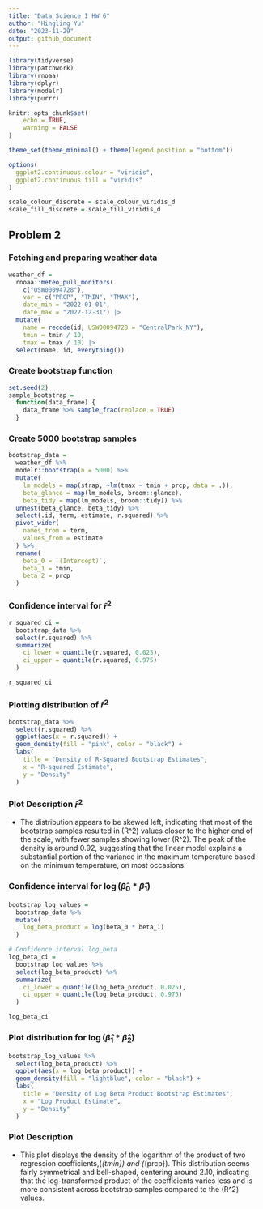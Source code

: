 ```yaml
---
title: "Data Science I HW 6"
author: "Hingling Yu"
date: "2023-11-29"
output: github_document
---
```


```r
library(tidyverse)
library(patchwork)
library(rnoaa)
library(dplyr)
library(modelr)
library(purrr)

knitr::opts_chunk$set(
	echo = TRUE,
	warning = FALSE
)

theme_set(theme_minimal() + theme(legend.position = "bottom"))

options(
  ggplot2.continuous.colour = "viridis",
  ggplot2.continuous.fill = "viridis"
)

scale_colour_discrete = scale_colour_viridis_d
scale_fill_discrete = scale_fill_viridis_d

```


## Problem 2
### Fetching and preparing weather data
```r
weather_df = 
  rnoaa::meteo_pull_monitors(
    c("USW00094728"),
    var = c("PRCP", "TMIN", "TMAX"), 
    date_min = "2022-01-01",
    date_max = "2022-12-31") |>
  mutate(
    name = recode(id, USW00094728 = "CentralPark_NY"),
    tmin = tmin / 10,
    tmax = tmax / 10) |>
  select(name, id, everything())

```

### Create bootstrap function 

```r
set.seed(2)
sample_bootstrap = 
  function(data_frame) {
    data_frame %>% sample_frac(replace = TRUE)
  }

```

### Create 5000 bootstrap samples

```r
bootstrap_data = 
  weather_df %>%  
  modelr::bootstrap(n = 5000) %>% 
  mutate(
    lm_models = map(strap, ~lm(tmax ~ tmin + prcp, data = .)),
    beta_glance = map(lm_models, broom::glance),
    beta_tidy = map(lm_models, broom::tidy)) %>% 
  unnest(beta_glance, beta_tidy) %>% 
  select(.id, term, estimate, r.squared) %>% 
  pivot_wider(
    names_from = term, 
    values_from = estimate
  ) %>% 
  rename(
    beta_0 = `(Intercept)`,
    beta_1 = tmin,
    beta_2 = prcp
  )
```

### Confidence interval for $\hat{r}^2$

```r
r_squared_ci = 
  bootstrap_data %>%
  select(r.squared) %>%
  summarize(
    ci_lower = quantile(r.squared, 0.025),
    ci_upper = quantile(r.squared, 0.975)
  )

r_squared_ci
```
### Plotting distribution of $\hat{r}^2$
```r
bootstrap_data %>%
  select(r.squared) %>%
  ggplot(aes(x = r.squared)) + 
  geom_density(fill = "pink", color = "black") + 
  labs(
    title = "Density of R-Squared Bootstrap Estimates",
    x = "R-squared Estimate",
    y = "Density"
  )
```
### Plot Description $\hat{r}^2$

- The distribution appears to be skewed left, indicating that most of the bootstrap samples resulted in \(R^2\) values closer to the higher end of the scale, with fewer samples showing lower \(R^2\). The peak of the density is around 0.92, suggesting that the linear model explains a substantial portion of the variance in the maximum temperature based on the minimum temperature, on most occasions.


### Confidence interval for $\log(\hat{\beta}_0 \ast \hat{\beta}_1)$

```r
bootstrap_log_values = 
  bootstrap_data %>% 
  mutate(
    log_beta_product = log(beta_0 * beta_1)
  )

# Confidence interval log_beta
log_beta_ci = 
  bootstrap_log_values %>%
  select(log_beta_product) %>% 
  summarize(
    ci_lower = quantile(log_beta_product, 0.025),
    ci_upper = quantile(log_beta_product, 0.975)
  )

log_beta_ci
```

### Plot distribution for $\log(\hat{\beta}_1 \ast \hat{\beta}_2)$
```r
bootstrap_log_values %>%
  select(log_beta_product) %>%
  ggplot(aes(x = log_beta_product)) + 
  geom_density(fill = "lightblue", color = "black") + 
  labs(
    title = "Density of Log Beta Product Bootstrap Estimates",
    x = "Log Product Estimate",
    y = "Density"
  )
```

### Plot Description

- This plot displays the density of the logarithm of the product of two regression coefficients,\(\beta_{tmin}\) and \(\beta_{prcp}\). This distribution seems fairly symmetrical and bell-shaped, centering around 2.10, indicating that the log-transformed product of the coefficients varies less and is more consistent across bootstrap samples compared to the \(R^2\) values.
